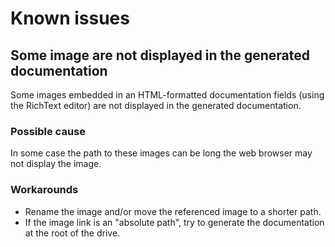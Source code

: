 = Known issues =

== Some image are not displayed in the generated documentation ==

Some images embedded in an HTML-formatted documentation fields (using the RichText editor) are not displayed in the generated documentation.

=== Possible cause ===

In some case the path to these images can be long the web browser may not display the image.

=== Workarounds ===

* Rename the image and/or move the referenced image to a shorter path.
* If the image link is an "absolute path", try to generate the documentation at the root of the drive.

